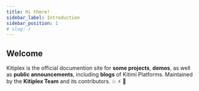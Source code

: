 ```yaml
---
title: Hi there!
sidebar_label: Introduction
sidebar_position: 1
# slug: /
---
```



## Welcome

Kitiplex is the official documention site for **some projects**, **demos**, as well as **public announcements**, including **blogs** of Kitimi Platforms. Maintained by the **Kitiplex Team** and its contributors. 💥 ⚡️ 💸 

